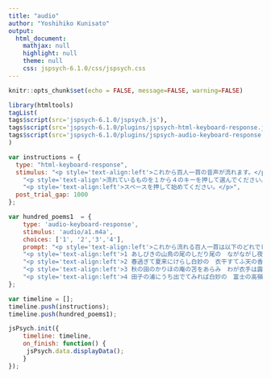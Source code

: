 ```yaml
---
title: "audio"
author: "Yoshihiko Kunisato"
output:
  html_document:
    mathjax: null
    highlight: null
    theme: null
    css: jspsych-6.1.0/css/jspsych.css
---
```


```r
knitr::opts_chunk$set(echo = FALSE, message=FALSE, warning=FALSE)
```

```r
library(htmltools)
tagList(
tags$script(src='jspsych-6.1.0/jspsych.js'),
tags$script(src='jspsych-6.1.0/plugins/jspsych-html-keyboard-response.js'),
tags$script(src='jspsych-6.1.0/plugins/jspsych-audio-keyboard-response.js')
)
```

```js
var instructions = {
  type: "html-keyboard-response",
  stimulus: "<p style='text-align:left'>これから百人一首の音声が流れます。</p>"+
    "<p style='text-align'>流れているものを１から４のキーを押して選んでください。</p>"+
    "<p style='text-align:left'>スペースを押して始めてください。</p>",
  post_trial_gap: 1000
};

var hundred_poems1  = {
    type: 'audio-keyboard-response',
    stimulus: 'audio/a1.m4a',
    choices: ['1', '2','3','4'],
    prompt: "<p style='text-align:left'>これから流れる百人一首は以下のどれでしょうか？１から４のキーで選んでください</p>"+
    "<p style='text-align:left'>1 あしびきの山鳥の尾のしだり尾の　ながながし夜をひとりかも寝む</p>"+
    "<p style='text-align:left'>2 春過ぎて夏来にけらし白妙の　衣干すてふ天の香具山</p>"+
    "<p style='text-align:left'>3 秋の田のかりほの庵の苫をあらみ　わが衣手は露にぬれつつ</p>"+
    "<p style='text-align:left'>4 田子の浦にうち出でてみれば白妙の　富士の高嶺に雪は降りつつ</p>"
};

var timeline = [];
timeline.push(instructions);
timeline.push(hundred_poems1);

jsPsych.init({
    timeline: timeline,
    on_finish: function() {
     jsPsych.data.displayData();
    }
});
```
